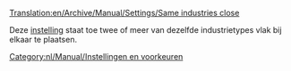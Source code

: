 [[Translation:en/Archive/Manual/Settings/Same industries close]]


Deze [[nl/Archive/Manual/Settings/Geavanceerde instellingen|instelling]] staat toe twee of meer van dezelfde industrietypes vlak bij elkaar te plaatsen.

[[Category:nl/Manual/Instellingen en voorkeuren]]
{{nl/Aanzet}}
